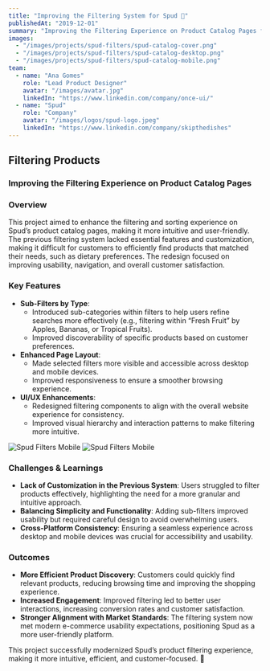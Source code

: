 ```yaml
---
title: "Improving the Filtering System for Spud 🔎"
publishedAt: "2019-12-01"
summary: "Improving the Filtering Experience on Product Catalog Pages for Spud"
images:
  - "/images/projects/spud-filters/spud-catalog-cover.png"
  - "/images/projects/spud-filters/spud-catalog-desktop.png"
  - "/images/projects/spud-filters/spud-catalog-mobile.png"
team:
  - name: "Ana Gomes"
    role: "Lead Product Designer"
    avatar: "/images/avatar.jpg"
    linkedIn: "https://www.linkedin.com/company/once-ui/"
  - name: "Spud"
    role: "Company"
    avatar: "/images/logos/spud-logo.jpeg"
    linkedIn: "https://www.linkedin.com/company/skipthedishes"
---
```


## **Filtering Products**  
### **Improving the Filtering Experience on Product Catalog Pages**  

### **Overview**  
This project aimed to enhance the filtering and sorting experience on Spud’s product catalog pages, making it more intuitive and user-friendly. The previous filtering system lacked essential features and customization, making it difficult for customers to efficiently find products that matched their needs, such as dietary preferences. The redesign focused on improving usability, navigation, and overall customer satisfaction.  

### **Key Features**  
- **Sub-Filters by Type**:  
  - Introduced sub-categories within filters to help users refine searches more effectively (e.g., filtering within “Fresh Fruit” by Apples, Bananas, or Tropical Fruits).  
  - Improved discoverability of specific products based on customer preferences.  
- **Enhanced Page Layout**:  
  - Made selected filters more visible and accessible across desktop and mobile devices.  
  - Improved responsiveness to ensure a smoother browsing experience.  
- **UI/UX Enhancements**:  
  - Redesigned filtering components to align with the overall website experience for consistency.  
  - Improved visual hierarchy and interaction patterns to make filtering more intuitive.  

![Spud Filters Mobile](/images/projects/spud-filters/spud-catalog-mobile.png)
![Spud Filters Mobile](/images/projects/spud-filters/spud-catalog-desktop.png)

### **Challenges & Learnings**  
- **Lack of Customization in the Previous System**: Users struggled to filter products effectively, highlighting the need for a more granular and intuitive approach.  
- **Balancing Simplicity and Functionality**: Adding sub-filters improved usability but required careful design to avoid overwhelming users.  
- **Cross-Platform Consistency**: Ensuring a seamless experience across desktop and mobile devices was crucial for accessibility and usability.  

### **Outcomes**  
- **More Efficient Product Discovery**: Customers could quickly find relevant products, reducing browsing time and improving the shopping experience.  
- **Increased Engagement**: Improved filtering led to better user interactions, increasing conversion rates and customer satisfaction.  
- **Stronger Alignment with Market Standards**: The filtering system now met modern e-commerce usability expectations, positioning Spud as a more user-friendly platform.  

This project successfully modernized Spud’s product filtering experience, making it more intuitive, efficient, and customer-focused. 🚀